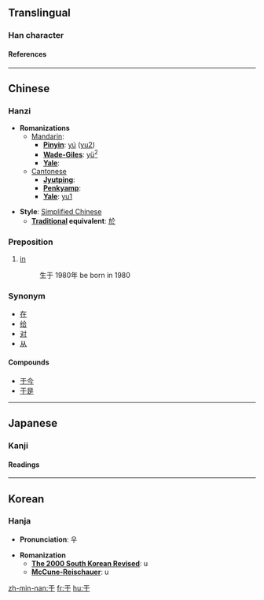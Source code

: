 {{see|扵|於}}<!-- may be replaced by zh-forms -->

==Translingual==
===Han character===
{{Han char|rad=二|as=01|sn=3|so=|four=1040<sub>0</sub>|canj=一木 (MD)|cmean= [[in]], [[on]], [[at]];  [[go to]];  [[surname]]}}
====References====
{{Han ref|kx=0086.060|dkj=00252|dj=0177.040|hdz=10004.050|uh=4E8E|ud=20110|bh=A45F|bd=42079}}

----
==Chinese==
===Hanzi===


* '''Romanizations'''
** [[Mandarin]]:
*** '''[[Pinyin]]''': [[yú]] ([[yu2]])
*** '''[[Wade-Giles]]''': [[yü2|yü<sup>2</sup>]]
*** '''[[Yale]]''': 
**[[Cantonese]]
***'''[[Jyutping]]''':
***'''[[Penkyamp]]''': 
***'''[[Yale]]''': [[yu1]]

* '''Style''': [[Simplified Chinese]] 
** '''[[Traditional Chinese|Traditional]] equivalent''': [[於]]

===Preposition===
#[[in]]
#:生于 1980年 be born in 1980
===Synonym===
*[[在]]
*[[给]]
*[[对]]
*[[从]]

====Compounds====
*[[于今]]
*[[于是]]


----
==Japanese==
===Kanji===


{{ja-kanji|grade=|rs=二01|simple=}}
====Readings====
{{ja-readings|on=[[う]] (u), [[く]] (ku)|kun=[[ここに]] (kokoni), [[ゆく]] (yuku)}}


----
==Korean==
===Hanja===

* '''Pronunciation''': 우

* '''Romanization'''
** '''[[The 2000 South Korean Revised Romanization|The 2000 South Korean Revised]]''': u
** '''[[McCune-Reischauer]]''': u


[[zh-min-nan:于]]
[[fr:于]]
[[hu:于]]